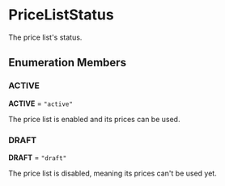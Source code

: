 
# PriceListStatus

The price list's status.

## Enumeration Members

### ACTIVE

 **ACTIVE** = `"active"`

The price list is enabled and its prices can be used.

### DRAFT

 **DRAFT** = `"draft"`

The price list is disabled, meaning its prices can't be used yet.
